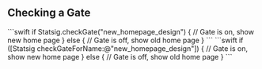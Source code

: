 ## Checking a Gate

<Tabs>
<Tab title="Swift">
```swift
if Statsig.checkGate("new_homepage_design") {
  // Gate is on, show new home page
} else {
  // Gate is off, show old home page
}
```
</Tab>

<Tab title="Objective-C">
```swift
if ([Statsig checkGateForName:@"new_homepage_design"]) {
  // Gate is on, show new home page
} else {
  // Gate is off, show old home page
}
```
</Tab>
</Tabs>
